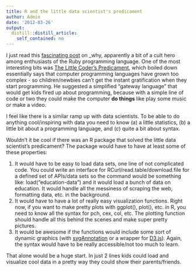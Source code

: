 ```yaml
---
title: R and the little data scientist's predicament
author: Admin
date: '2012-03-26'
output:
  distill::distill_article:
    self_contained: no
---
```


I just read this <a href="http://www.slate.com/articles/technology/technology/2012/03/ruby_ruby_on_rails_and__why_the_disappearance_of_one_of_the_world_s_most_beloved_computer_programmers_.single.html" target="_blank">fascinating post</a> on _why, apparently a bit of a cult hero among enthusiasts of the Ruby programming language. One of the most interesting bits was <a href="http://viewsourcecode.org/why/hacking/theLittleCodersPredicament.html" target="_blank">The Little Coder&#8217;s Predicament</a>, which boiled down essentially says that computer programming languages have grown too complex - so children/newbies can&#8217;t get the instant gratification when they start programming. He suggested a simplified &#8220;gateway language&#8221; that would get kids fired up about programming, because with a simple line of code or two they could make the computer **do things** like play some music or make a video. 

I feel like there is a similar ramp up with data scientists. To be able to do anything cool/inspiring with data you need to know (a) a little statistics, (b) a little bit about a programming language, and (c) quite a bit about syntax. 

Wouldn&#8217;t it be cool if there was an R package that solved the little data scientist&#8217;s predicament? The package would have to have at least some of these properties:

  1. It would have to be easy to load data sets, one line of not complicated code. You could write an interface for RCurl/read.table/download.file for a defined set of APIs/data sets so the command would be something like: load(&#8220;education-data&#8221;) and it would load a bunch of data on education. It would handle all the messiness of scraping the web, formatting data, etc. in the background. 
  2. It would have to have a lot of really easy visualization functions. Right now, if you want to make pretty plots with ggplot(), plot(), etc. in R, you need to know all the syntax for pch, cex, col, etc. The plotting function should handle all this behind the scenes and make super pretty pictures. 
  3. It would be awesome if the functions would include some sort of dynamic graphics (with <a href="http://www.omegahat.org/SVGAnnotation/" target="_blank">svgAnnotation</a> or a wrapper for <a href="http://mbostock.github.com/d3/" target="_blank">D3.js</a>). Again, the syntax would have to be really accessible/not too much to learn. 

That alone would be a huge start. In just 2 lines kids could load and visualize cool data in a pretty way they could show their parents/friends. 

